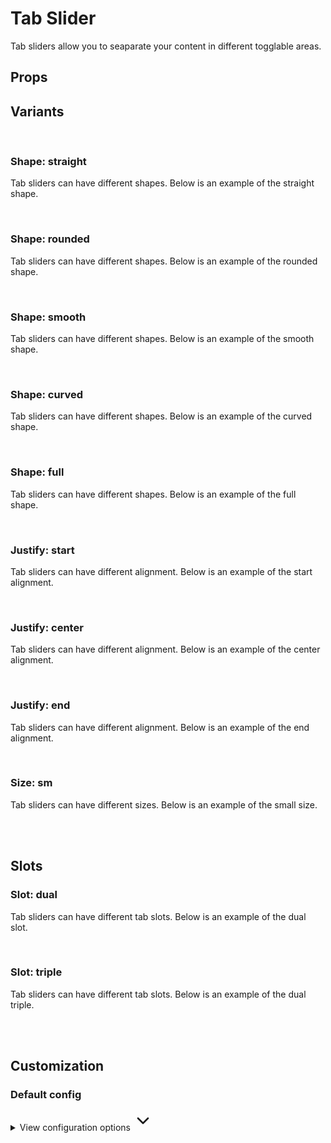 
<Meta of={TabSliderStories} />

# Tab Slider

Tab sliders allow you to seaparate your content in different togglable areas.

<Primary />

## Props

<Controls />

## Variants

<br />

### Shape: straight

Tab sliders can have different shapes. Below is an example of the straight shape.

<div className="flex items-end gap-2 border border-muted-200 dark:border-muted-800 bg-white dark:bg-slate-900 p-6 rounded-sm">
  <Story of={TabSliderStories.ShapeStraight} />
</div>

<br />

### Shape: rounded

Tab sliders can have different shapes. Below is an example of the rounded shape.

<div className="flex items-end gap-2 border border-muted-200 dark:border-muted-800 bg-white dark:bg-slate-900 p-6 rounded-sm">
  <Story of={TabSliderStories.ShapeRounded} />
</div>

<br />

### Shape: smooth

Tab sliders can have different shapes. Below is an example of the smooth shape.

<div className="flex items-end gap-2 border border-muted-200 dark:border-muted-800 bg-white dark:bg-slate-900 p-6 rounded-sm">
  <Story of={TabSliderStories.ShapeSmooth} />
</div>

<br />

### Shape: curved

Tab sliders can have different shapes. Below is an example of the curved shape.

<div className="flex items-end gap-2 border border-muted-200 dark:border-muted-800 bg-white dark:bg-slate-900 p-6 rounded-sm">
  <Story of={TabSliderStories.ShapeCurved} />
</div>

<br />

### Shape: full

Tab sliders can have different shapes. Below is an example of the full shape.

<div className="flex items-end gap-2 border border-muted-200 dark:border-muted-800 bg-white dark:bg-slate-900 p-6 rounded-sm">
  <Story of={TabSliderStories.ShapeFull} />
</div>

<br />

### Justify: start

Tab sliders can have different alignment. Below is an example of the start alignment.

<div className="flex items-end gap-2 border border-muted-200 dark:border-muted-800 bg-white dark:bg-slate-900 p-6 rounded-sm">
  <Story of={TabSliderStories.Start} />
</div>

<br />

### Justify: center

Tab sliders can have different alignment. Below is an example of the center alignment.

<div className="flex items-end gap-2 border border-muted-200 dark:border-muted-800 bg-white dark:bg-slate-900 p-6 rounded-sm">
  <Story of={TabSliderStories.Center} />
</div>

<br />

### Justify: end

Tab sliders can have different alignment. Below is an example of the end alignment.

<div className="flex items-end gap-2 border border-muted-200 dark:border-muted-800 bg-white dark:bg-slate-900 p-6 rounded-sm">
  <Story of={TabSliderStories.End} />
</div>

<br />

### Size: sm

Tab sliders can have different sizes. Below is an example of the small size.

<div className="flex items-end gap-2 border border-muted-200 dark:border-muted-800 bg-white dark:bg-slate-900 p-6 rounded-sm">
  <Story of={TabSliderStories.SizeSm} />
</div>

<br />
<br />

## Slots

### Slot: dual

Tab sliders can have different tab slots. Below is an example of the dual slot.

<div className="flex items-end gap-2 border border-muted-200 dark:border-muted-800 bg-white dark:bg-slate-900 p-6 rounded-sm">
  <Story of={TabSliderStories.SlotDual} />
</div>

<br />

### Slot: triple

Tab sliders can have different tab slots. Below is an example of the dual triple.

<div className="flex items-end gap-2 border border-muted-200 dark:border-muted-800 bg-white dark:bg-slate-900 p-6 rounded-sm">
  <Story of={TabSliderStories.SlotTriple} />
</div>

<br />
<br />

## Customization

### Default config

<div class="relative">
  <details class="relative bg-slate-50 border border-slate-200 rounded-lg p-4 [&>summary>svg]:open:-rotate-180">
    <summary class="list-none cursor-pointer">
      <span class="font-sans text-slate-500">View configuration options</span>
      <svg
        class="w-5 h-5 text-slate-500 absolute top-5 end-4 transition-transform duration-300"
        xmlns="http://www.w3.org/2000/svg"
        width="32"
        height="32"
        viewBox="0 0 24 24"
      >
        <path
          fill="none"
          stroke="currentColor"
          stroke-linecap="round"
          stroke-linejoin="round"
          stroke-width="2"
          d="m6 9l6 6l6-6"
        />
      </svg>
    </summary>

    <div class="!mt-4">
      <pre >
        {JSON.stringify(defaultConfig, null, 2)}
      </pre>
    </div>

  </details>
</div>